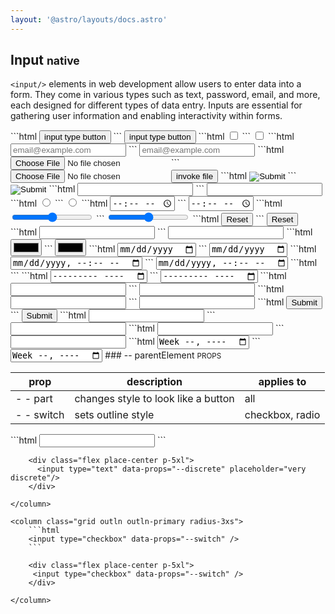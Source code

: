 ```yaml
---
layout: '@astro/layouts/docs.astro'
---
```


## Input <small class="clr-subtext txt-sm txt-lowercase"> native </small>

`<input/>` elements in web development allow users to enter data into a form.
They come in various types such as text, password, email, and more, each
designed for different types of data entry. Inputs are essential for
gathering user information and enabling interactivity within forms.

<grid data-props="--2" class="g-sm">
  <grid class='grid outln outln-primary radius-3xs'>
    ```html
    <input type="button" value="input type button"/>
    ```
    <column class='align-center[items] flex place-center p-5xl'>
      <input type="button" value="input type button"/>
    </column>
  </grid>

  <grid class='grid outln outln-primary radius-3xs'>
    ```html
    <input type="checkbox" />
    ```
    <column class='align-center[items] flex place-center p-5xl'>
      <input type="checkbox" />
    </column>
  </grid>

  <grid class='grid outln outln-primary radius-3xs'>
    ```html
    <input type="email" placeholder="email@example.com"/>
    ```
    <column class='align-center[items] flex place-center p-5xl'>
      <input type="email" placeholder="email@example.com" />
    </column>
  </grid>

  <grid class='grid outln outln-primary radius-3xs'>
    ```html
    <input type="file" />
    ```
    <column class='align-center[items] flex place-center p-5xl'>
      <input id="demo-file" type="file" />
      <button>invoke file</button>
    </column>
  </grid>

  <grid class='grid outln outln-primary radius-3xs'>
    ```html
    <input type="image" />
    ```
    <column class='align-center[items] flex place-center p-5xl'>
      <input type="image" />
    </column>
  </grid>

  <grid class='grid outln outln-primary radius-3xs'>
    ```html
    <input type="password" />
    ```
    <column class='align-center[items] flex place-center p-5xl'>
      <input type="password" />
    </column>
  </grid>

  <grid class='grid outln outln-primary radius-3xs'>
    ```html
    <input type="radio" />
    ```
    <column class='align-center[items] flex place-center p-5xl'>
      <input type="radio" />
    </column>
  </grid>

  <grid class='grid outln outln-primary radius-3xs'>
    ```html
    <input type="time" />
    ```
    <column class='align-center[items] flex place-center p-5xl'>
      <input type="time" />
    </column>
  </grid>

  <grid class='grid outln outln-primary radius-3xs'>
    ```html
    <input type="range" />
    ```
    <column class='align-center[items] flex place-center p-5xl'>
      <input type="range" />
    </column>
  </grid>

  <grid class='grid outln outln-primary radius-3xs'>
    ```html
    <input type="reset" />
    ```
    <column class='align-center[items] flex place-center p-5xl'>
      <input type="reset" />
    </column>
  </grid>

  <grid class='grid outln outln-primary radius-3xs'>
    ```html
    <input type="url" />
    ```
    <column class='align-center[items] flex place-center p-5xl'>
      <input type="url" />
    </column>
  </grid>

  <grid class='grid outln outln-primary radius-3xs'>
    ```html
    <input type="color" />
    ```
    <column class='align-center[items] flex place-center p-5xl'>
      <input type="color" />
    </column>
  </grid>

  <grid class='grid outln outln-primary radius-3xs'>
    ```html
    <input type="date" />
    ```
    <column class='align-center[items] flex place-center p-5xl'>
      <input type="date" />
    </column>
  </grid>

  <grid class='grid outln outln-primary radius-3xs'>
    ```html
    <input type="datetime-local" />
    ```
    <column class='align-center[items] flex place-center p-5xl'>
      <input type="datetime-local" />
    </column>
  </grid>

  <grid class='grid outln outln-primary radius-3xs'>
    ```html
    <input type="hidden" />
    ```
    <column class='align-center[items] flex place-center p-5xl'>
      <input type="hidden" />
    </column>
  </grid>

  <grid class='grid outln outln-primary radius-3xs'>
    ```html
    <input type="month" />
    ```
    <column class='align-center[items] flex place-center p-5xl'>
      <input type="month" />
    </column>
  </grid>

  <grid class='grid outln outln-primary radius-3xs'>
    ```html
    <input type="number" />
    ```
    <column class='align-center[items] flex place-center p-5xl'>
      <input type="number" />
    </column>
  </grid>

  <grid class='grid outln outln-primary radius-3xs'>
    ```html
    <input type="search" />
    ```
    <column class='align-center[items] flex place-center p-5xl'>
      <input type="search" />
    </column>
  </grid>

  <grid class='grid outln outln-primary radius-3xs'>
    ```html
    <input type="submit" />
    ```
    <column class='align-center[items] flex place-center p-5xl'>
      <input type="submit" />
    </column>
  </grid>

  <grid class='grid outln outln-primary radius-3xs'>
    ```html
    <input type="tel" />
    ```
    <column class='align-center[items] flex place-center p-5xl'>
      <input type="tel" />
    </column>
  </grid>

  <grid class='grid outln outln-primary radius-3xs'>
    ```html
    <input type="text" />
    ```
    <column class='align-center[items] flex place-center p-5xl'>
      <input type="text" />
    </column>
  </grid>

  <grid class='outln outln-primary radius-3xs'>
    ```html
    <input type="week" />
    ```
    <column class='align-center[items] flex place-center p-5xl'>
      <input type="week" />
    </column>
  </grid>
</grid>
### -- parentElement <small class="clr-subtext txt-sm"> PROPS </small>

| prop        | description                         | applies to      |
| ----------- | ----------------------------------- | --------------- |
| - - part    | changes style to look like a button | all             |
| - - switch  | sets outline style                  | checkbox, radio |

<grid data-props="--2" class="g-sm">
    <column class="grid outln outln-primary radius-3xs">
        ```html
        <input type="text" data-props="--discrete" />
        ```

        <div class="flex place-center p-5xl">
          <input type="text" data-props="--discrete" placeholder="very discrete"/>
        </div>

    </column>

    <column class="grid outln outln-primary radius-3xs">
        ```html
        <input type="checkbox" data-props="--switch" />
        ```

        <div class="flex place-center p-5xl">
         <input type="checkbox" data-props="--switch" />
        </div>

    </column>

</grid>